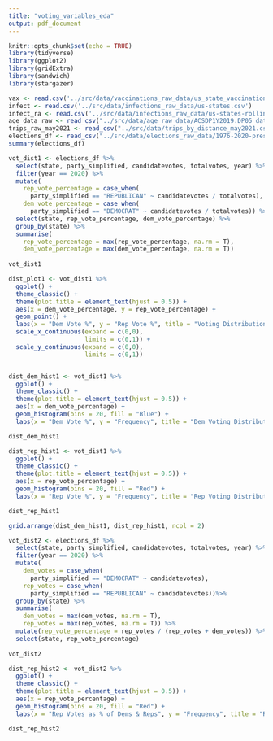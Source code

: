 ```yaml
---
title: "voting_variables_eda"
output: pdf_document
---
```


```r
knitr::opts_chunk$set(echo = TRUE)
library(tidyverse)
library(ggplot2) 
library(gridExtra)
library(sandwich)
library(stargazer)
```


``` r
vax <- read.csv('../src/data/vaccinations_raw_data/us_state_vaccinations.csv')
infect <- read.csv('../src/data/infections_raw_data/us-states.csv')
infect_ra <- read.csv('../src/data/infections_raw_data/us-states-rolling-average.csv')
age_data_raw <- read_csv("../src/data/age_raw_data/ACSDP1Y2019.DP05_data_with_overlays_2021-07-15T131842.csv")
trips_raw_may2021 <- read_csv("../src/data/trips_by_distance_may2021.csv")
elections_df <- read_csv("../src/data/elections_raw_data/1976-2020-president.csv")
summary(elections_df)
```





``` r
vot_dist1 <- elections_df %>%
  select(state, party_simplified, candidatevotes, totalvotes, year) %>%
  filter(year == 2020) %>%
  mutate(
    rep_vote_percentage = case_when(
      party_simplified == "REPUBLICAN" ~ candidatevotes / totalvotes),
    dem_vote_percentage = case_when(
      party_simplified == "DEMOCRAT" ~ candidatevotes / totalvotes)) %>%
  select(state, rep_vote_percentage, dem_vote_percentage) %>%
  group_by(state) %>%
  summarise(
    rep_vote_percentage = max(rep_vote_percentage, na.rm = T),
    dem_vote_percentage = max(dem_vote_percentage, na.rm = T))
  
vot_dist1

```


``` r
dist_plot1 <- vot_dist1 %>%
  ggplot() +
  theme_classic() +
  theme(plot.title = element_text(hjust = 0.5)) +
  aes(x = dem_vote_percentage, y = rep_vote_percentage) + 
  geom_point() + 
  labs(x = "Dem Vote %", y = "Rep Vote %", title = "Voting Distribution") +
  scale_x_continuous(expand = c(0,0),
                     limits = c(0,1)) +
  scale_y_continuous(expand = c(0,0),
                     limits = c(0,1))


dist_dem_hist1 <- vot_dist1 %>%
  ggplot() +
  theme_classic() +
  theme(plot.title = element_text(hjust = 0.5)) +
  aes(x = dem_vote_percentage) + 
  geom_histogram(bins = 20, fill = "Blue") + 
  labs(x = "Dem Vote %", y = "Frequency", title = "Dem Voting Distribution")

dist_dem_hist1

dist_rep_hist1 <- vot_dist1 %>%
  ggplot() +
  theme_classic() +
  theme(plot.title = element_text(hjust = 0.5)) +
  aes(x = rep_vote_percentage) + 
  geom_histogram(bins = 20, fill = "Red") + 
  labs(x = "Rep Vote %", y = "Frequency", title = "Rep Voting Distribution")

dist_rep_hist1

grid.arrange(dist_dem_hist1, dist_rep_hist1, ncol = 2)

```





``` r
vot_dist2 <- elections_df %>%
  select(state, party_simplified, candidatevotes, totalvotes, year) %>%
  filter(year == 2020) %>%
  mutate(
    dem_votes = case_when(
      party_simplified == "DEMOCRAT" ~ candidatevotes),
    rep_votes = case_when(
      party_simplified == "REPUBLICAN" ~ candidatevotes))%>%
  group_by(state) %>%
  summarise(
    dem_votes = max(dem_votes, na.rm = T),
    rep_votes = max(rep_votes, na.rm = T)) %>%
  mutate(rep_vote_percentage = rep_votes / (rep_votes + dem_votes)) %>%
  select(state, rep_vote_percentage)
  
vot_dist2


```





``` r

dist_rep_hist2 <- vot_dist2 %>%
  ggplot() +
  theme_classic() +
  theme(plot.title = element_text(hjust = 0.5)) +
  aes(x = rep_vote_percentage) + 
  geom_histogram(bins = 20, fill = "Red") + 
  labs(x = "Rep Votes as % of Dems & Reps", y = "Frequency", title = "Rep Voting Distribution")

dist_rep_hist2


```